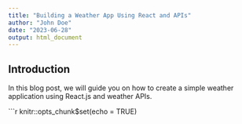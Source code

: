 ```yaml
---
title: "Building a Weather App Using React and APIs"
author: "John Doe"
date: "2023-06-28"
output: html_document
---
```


## Introduction

In this blog post, we will guide you on how to create a simple weather application using React.js and weather APIs.

```r
knitr::opts_chunk$set(echo = TRUE)
